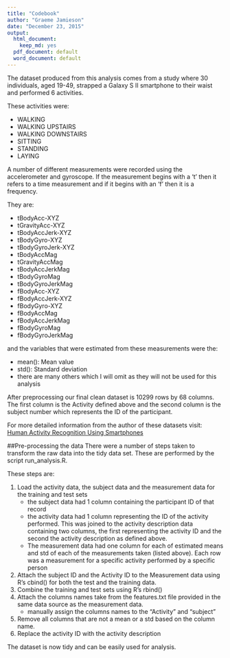 ```yaml
---
title: "Codebook"
author: "Graeme Jamieson"
date: "December 23, 2015"
output:
  html_document:
    keep_md: yes
  pdf_document: default
  word_document: default
---
```


The dataset produced from this analysis comes from a study where 30 individuals, aged 19-49, strapped a Galaxy S II smartphone to their waist and performed 6 activities.  

These activities were:  

  * WALKING
  * WALKING UPSTAIRS
  * WALKING DOWNSTAIRS
  * SITTING
  * STANDING
  * LAYING
  
A number of different measurements were recorded using the accelerometer and gyroscope. If the measurement begins with a 't' then it refers to a time measurement and if it begins with an 'f' then it is a frequency.  

They are:  

* tBodyAcc-XYZ
* tGravityAcc-XYZ
* tBodyAccJerk-XYZ
* tBodyGyro-XYZ
* tBodyGyroJerk-XYZ
* tBodyAccMag
* tGravityAccMag
* tBodyAccJerkMag
* tBodyGyroMag
* tBodyGyroJerkMag
* fBodyAcc-XYZ
* fBodyAccJerk-XYZ
* fBodyGyro-XYZ
* fBodyAccMag
* fBodyAccJerkMag
* fBodyGyroMag
* fBodyGyroJerkMag
 
and the variables that were estimated from these measurements were the:  

* mean(): Mean value
* std(): Standard deviation
* there are many others which I will omit as they will not be used for this analysis

After preprocessing our final clean dataset is 10299 rows by 68 columns.  
The first column is the Activity defined above and the second column is the subject number which represents the ID of the participant.

For more detailed information from the author of these datasets visit: [Human Activity Recognition Using Smartphones](http://archive.ics.uci.edu/ml/datasets/Human+Activity+Recognition+Using+Smartphones)

##Pre-processing the data
There were a number of steps taken to transform the raw data into the tidy data set. These are performed by the script run_analysis.R.  

These steps are:  

1. Load the activity data, the subject data and the measurement data for the training and test sets
    + the subject data had 1 column containing the participant ID of that record
    + the activity data had 1 column representing the ID of the activity performed. This was joined to the activity description data containing two columns, the first representing the activity ID and the second the activity description as defined above.
    + The measurement data had one column for each of estimated means and std of each of the measurements taken (listed above). Each row was a measurement for a specific activity performed by a specific person
  
2. Attach the subject ID and the Activity ID to the Measurement data using R's cbind() for both the test and the training data.
3. Combine the training and test sets using R's rbind()
4. Attach the columns names take from the features.txt file provided in the same data source as the measurement data.
    + manually assign the columns names to the "Activity" and "subject"
5. Remove all columns that are not a mean or a std based on the column name.
6. Replace the activity ID with the activity description

The dataset is now tidy and can be easily used for analysis.
